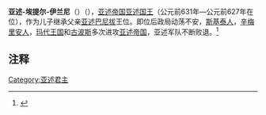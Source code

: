 {{Infobox Monarch 
| name = 亚述-埃提尔-伊兰尼 
| title = [[亚述君主列表|亚述国王]] 
| image = 
| caption =
| reign = 公元前631年－公元前627年
| predecessor = [[亚述巴尼拔|亚述巴尼拔]]
| successor = [[辛-舒姆-利希尔|辛-舒姆-利希尔]]
| father =[[亚述巴尼拔|亚述巴尼拔]]
| mother = 
| date of birth   = 
| place of birth  =
| date of death   =约公元前627年  
| place of death  =
|}}

'''亚述-埃提尔-伊兰尼'''（{{lang-en|Ashur-etil-ilani}}）（{{bd|？||前627年|}}），[[亚述帝国|亚述帝国]][[亚述君主列表|亚述国王]]（公元前631年—公元前627年在位），作为儿子继承父亲[[亚述巴尼拔|亚述巴尼拔]]王位。即位后政局动荡不安，[[斯基泰人|斯基泰人]]，[[辛梅里安人|辛梅里安人]]，[[玛代王国|玛代王国]]和[[阿契美尼德王朝|古波斯]]多次进攻[[亚述帝国|亚述帝国]]，亚述军队不断败退。<ref>{{Cite web |url=http://www.aina.org/aol/kinglist |title=存档副本 |accessdate=2014-07-18 |archive-date=2012-07-22 |archive-url=https://web.archive.org/web/20120722194906/http://www.aina.org/aol/kinglist |dead-url=no }}</ref>

{{start box}}
{{succession box|title=[[亚述君主列表|亚述国王]]|before=[[亚述巴尼拔|亚述巴尼拔]]|after=[[辛-舒姆-利希尔|辛-舒姆-利希尔]]|years=前631年－前627年}}
{{end box}} 

== 注释 ==
{{reflist}}
{{亚述国王}}
[[Category:亚述君主|Category:亚述君主]]

{{Monarch-stub}}